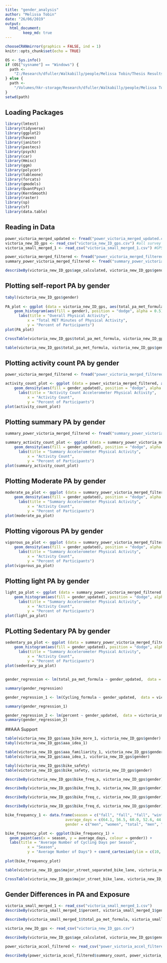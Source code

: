 ```yaml
---
title: "gender_analysis"
author: "Melissa Tobin"
date: "26/06/2019"
output:   
  html_document:
        keep_md: true
---
```


```r
chooseCRANmirror(graphics = FALSE, ind = 1)
knitr::opts_chunk$set(echo = TRUE)

OS <- Sys.info()
if (OS["sysname"] == "Windows") {
  path <-
    "Z:/Research/dfuller/Walkabilly/people/Melissa Tobin/Thesis Results/INTERACT thesis Analysis"
} else {
  path <-
    "/Volumes/hkr-storage/Research/dfuller/Walkabilly/people/Melissa Tobin/Thesis Results/INTERACT thesis Analysis"
}
setwd(path)

```

## Loading Packages
```r
library(lmtest)
library(tidyverse)
library(ggplot2)
library(haven)
library(janitor)
library(pastecs)
library(psych)
library(car)
library(Hmisc)
library(ggm)
library(polycor)
library(tableone)
library(forcats)
library(gmodels)
library(QuantPsyc)
library(KernSmooth)
library(raster)
library(sp)
library(sf)
library(data.table)
```

## Reading in Data
```r
power_victoria_merged_updated <- fread("power_victoria_merged_updated.csv") #big file with all summary counts - 151
victoria_new_ID_gps <- read_csv("victoria_new_ID_gps.csv") #all survey participant data - 281
victoria_small_merged_1 <- read_csv("victoria_small_merged_1.csv") #GPS participant survey data - 149

power_victoria_merged_filtered <- fread("power_victoria_merged_filtered.csv") #summary counts for 149 participants
summary_power_victoria_merged_filtered <- fread("summary_power_victoria_merged_filtered.csv")
```


```r
describeBy(victoria_new_ID_gps$age_calculated, victoria_new_ID_gps$gender)
```

## Plotting self-report PA by gender
```r
tabyl(victoria_new_ID_gps$gender)
 
PA_plot <- ggplot (data = victoria_new_ID_gps, aes(total_pa_met_formula)) + 
    geom_histogram(aes(fill = gender), position = "dodge", alpha = 0.5) + 
      labs(title = "Overall Physical Activity", 
          x = "Total MET Minutes of Physical Activity", 
          y = "Percent of Participants")
plot(PA_plot)

CrossTable(victoria_new_ID_gps$total_pa_met_formula, victoria_new_ID_gps$gender)

table(victoria_new_ID_gps$total_pa_met_formula, victoria_new_ID_gps$gender)

```

## Plotting activity count PA by gender

```r
power_victoria_merged_filtered <- fread("power_victoria_merged_filtered.csv")

activity_count_plot <- ggplot (data = power_victoria_merged_filtered, aes(summary_count)) + 
    geom_density(aes(fill = gender_updated), position = "dodge", alpha = 0.5) + 
      labs(title = "Activity Count Accelerometer Physical Activity", 
          x = "Activity Count", 
          y = "Percent of Participants")
plot(activity_count_plot)
```

## Plotting summary PA by gender
```r
summary_power_victoria_merged_filtered <- fread("summary_power_victoria_merged_filtered.csv")

summary_activity_count_plot <- ggplot (data = summary_power_victoria_merged_filtered, aes(total_pa)) + 
    geom_density(aes(fill = gender_updated), position = "dodge", alpha = 0.5) + 
      labs(title = "Summary Accelerometer Physical Activity", 
          x = "Activity Count", 
          y = "Percent of Participants")
plot(summary_activity_count_plot)
```

## Plotting Moderate PA by gender
```r
moderate_pa_plot <- ggplot (data = summary_power_victoria_merged_filtered, aes(total_moderate)) + 
    geom_density(aes(fill = gender_updated), position = "dodge", alpha = 0.5) + 
      labs(title = "Summary Accelerometer Physical Activity", 
          x = "Activity Count", 
          y = "Percent of Participants")
plot(moderate_pa_plot)
```

## Plotting vigorous PA by gender
```r
vigorous_pa_plot <- ggplot (data = summary_power_victoria_merged_filtered, aes(total_vigorous)) + 
    geom_density(aes(fill = gender_updated), position = "dodge", alpha = 0.5) + 
      labs(title = "Summary Accelerometer Physical Activity", 
          x = "Activity Count", 
          y = "Percent of Participants")
plot(vigorous_pa_plot)
```

## Plotting light PA by gender
```r
light_pa_plot <- ggplot (data = summary_power_victoria_merged_filtered, aes(total_light)) + 
    geom_histogram(aes(fill = gender_updated), position = "dodge", alpha = 0.5) + 
      labs(title = "Summary Accelerometer Physical Activity", 
          x = "Activity Count", 
          y = "Percent of Participants")
plot(light_pa_plot)
```

## PLotting Sedentary PA by gender
```r
sedentary_pa_plot <- ggplot (data = summary_power_victoria_merged_filtered, aes(total_sedentary)) + 
    geom_histogram(aes(fill = gender_updated), position = "dodge", alpha = 0.5) + 
      labs(title = "Summary Accelerometer Physical Activity", 
          x = "Activity Count", 
          y = "Percent of Participants")
plot(sedentary_pa_plot)
```

## 
```r


gender_regression <- lm(total_pa_met_formula ~ gender_updated,  data = victoria_small_merged_1)

summary(gender_regression)

gender_regression_1 <- lm(Cycling_formula ~ gender_updated,  data = victoria_small_merged_1)

summary(gender_regression_1)
```

```r
gender_regression_2 <- lm(percent ~ gender_updated,  data = victoria_small_merged_1)
summary(gender_regression_2)
```

##AAA Support
```r
table(victoria_new_ID_gps$aaa_bike_more_1, victoria_new_ID_gps$gender)
tabyl(victoria_new_ID_gps$aaa_idea_1)

table(victoria_new_ID_gps$aaa_familiarity_1, victoria_new_ID_gps$gender)
table(victoria_new_ID_gps$aaa_idea_1, victoria_new_ID_gps$gender)

tabyl(victoria_new_ID_gps$bike_safety)
table(victoria_new_ID_gps$bike_safety, victoria_new_ID_gps$gender)

describeBy(victoria_new_ID_gps$bike_freq_a, victoria_new_ID_gps$gender)

describeBy(victoria_new_ID_gps$bike_freq_b, victoria_new_ID_gps$gender)

describeBy(victoria_new_ID_gps$bike_freq_c, victoria_new_ID_gps$gender)

describeBy(victoria_new_ID_gps$bike_freq_d, victoria_new_ID_gps$gender)
```

```r
bike_frequency_1 <- data.frame(season = c("fall", "fall", "fall", "winter", "winter", "winter", "spring", "spring",  "spring", "summer", "summer", "summer"), 
                           average_days = c(64.1, 56.5, 60.0, 52.6, 44.6, 48.2, 65.9, 59.6, 62.6, 71.8, 64.1, 67.9),
                           gender = c("men", "women", "total", "men", "women", "total", "men", "women", "total", "men", "women", "total"))

bike_frequency_plot <- ggplot(bike_frequency_1) +
  geom_point(aes(x = season, y = average_days, colour = gender)) + 
  labs(title = "Average Number of Cycling Days per Season", 
          x = "Season", 
          y = "Average Number of Days") + coord_cartesian(ylim = c(10, 90))
  
plot(bike_frequency_plot)
```

```r
table(victoria_new_ID_gps$major_street_separated_bike_lane, victoria_new_ID_gps$gender)

CrossTable(victoria_new_ID_gps$major_street_bike_lane, victoria_new_ID_gps$gender)
```

## Gender Differences in PA and Exposure
```r
victoria_small_merged_1 <- read_csv("victoria_small_merged_1.csv")
describeBy(victoria_small_merged_1$percent, victoria_small_merged_1$gender)

describeBy(victoria_small_merged_1$total_pa_met_formula, victoria_small_merged_1$gender)

victoria_new_ID_gps <- read_csv("victoria_new_ID_gps.csv")

describeBy(victoria_new_ID_gps$age_calculated, victoria_new_ID_gps$gender)

power_victoria_accel_filtered <- read_csv("power_victoria_accel_filtered.csv")

describeBy(power_victoria_accel_filtered$summary_count, power_victoria_accel_filtered$gender_updated)

```



